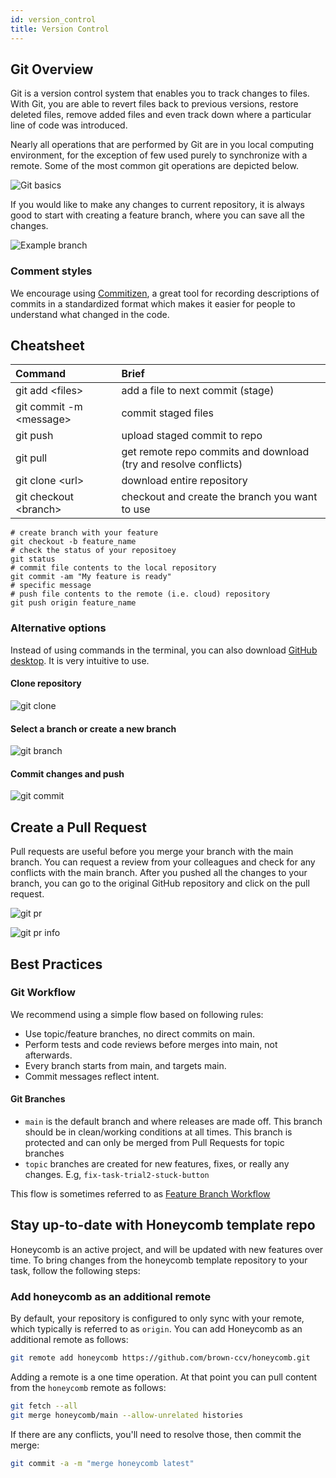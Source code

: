 ---
id: version_control
title: Version Control
---

## Git Overview

Git is a version control system that enables you to track changes to files. With Git, you are able to revert files back to previous versions, restore deleted files, remove added files and even track down where a particular line of code was introduced.

Nearly all operations that are performed by Git are in you local computing environment, for the exception of few used purely to synchronize with a remote. Some of the most common git operations are depicted below.

![Git basics](../assets/further_reading/git_basics.png)

If you would like to make any changes to current repository, it is always good to start with creating a feature branch, where you can save all the changes.

![Example branch](../assets/further_reading/branch_1.png)

### Comment styles

We encourage using [Commitizen](http://commitizen.github.io/cz-cli/), a great tool for recording descriptions of commits in a standardized format which makes it easier for people to understand what changed in the code.

## Cheatsheet

| Command                       | Brief                                                              |
| :---------------------------- | :----------------------------------------------------------------- |
| git add &lt;files&gt;         | add a file to next commit \(stage\)                                |
| git commit -m &lt;message&gt; | commit staged files                                                |
| git push                      | upload staged commit to repo                                       |
| git pull                      | get remote repo commits and download \(try and resolve conflicts\) |
| git clone &lt;url&gt;         | download entire repository                                         |
| git checkout &lt;branch&gt;   | checkout and create the branch you want to use                     |

```shell
# create branch with your feature
git checkout -b feature_name
# check the status of your repositoey
git status
# commit file contents to the local repository
git commit -am "My feature is ready"
# specific message
# push file contents to the remote (i.e. cloud) repository
git push origin feature_name
```

### Alternative options

Instead of using commands in the terminal, you can also download [GitHub desktop](https://desktop.github.com/). It is very intuitive to use.

#### Clone repository

![git clone](../assets/further_reading/git_clone.png)

#### Select a branch or create a new branch

![git branch](../assets/further_reading/git_branch.png)

#### Commit changes and push

![git commit](../assets/further_reading/git_commit.png)

## Create a Pull Request

Pull requests are useful before you merge your branch with the main branch. You can request a review from your colleagues and check for any conflicts with the main branch. After you pushed all the changes to your branch, you can go to the original GitHub repository and click on the pull request.

![git pr](../assets/further_reading/pull_request_1.png)

![git pr info](../assets/further_reading/pull_request_info_1.png)

## Best Practices

### Git Workflow

We recommend using a simple flow based on following rules:

- Use topic/feature branches, no direct commits on main.
- Perform tests and code reviews before merges into main, not afterwards.
- Every branch starts from main, and targets main.
- Commit messages reflect intent.

#### Git Branches

- `main` is the default branch and where releases are made off. This branch should be in clean/working conditions at all times. This branch is protected and can only be merged from Pull Requests for topic branches
- `topic` branches are created for new features, fixes, or really any changes. E.g, `fix-task-trial2-stuck-button`

This flow is sometimes referred to as [Feature Branch Workflow](https://docs.gitlab.com/ee/gitlab-basics/feature_branch_workflow.html)

## Stay up-to-date with Honeycomb template repo

Honeycomb is an active project, and will be updated with new features over time. To bring changes from the honeycomb template repository to
your task, follow the following steps:

### Add honeycomb as an additional remote

By default, your repository is configured to only sync with your remote, which typically is referred to as `origin`. You can add Honeycomb as an additional remote as follows:

```bash
git remote add honeycomb https://github.com/brown-ccv/honeycomb.git
```

Adding a remote is a one time operation. At that point you can pull content from the `honeycomb` remote as follows:

```bash
git fetch --all
git merge honeycomb/main --allow-unrelated histories
```

If there are any conflicts, you'll need to resolve those, then commit the merge:

```bash
git commit -a -m "merge honeycomb latest"
```
